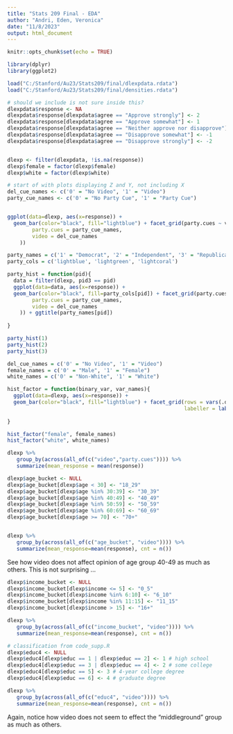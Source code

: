 ```yaml
---
title: "Stats 209 Final - EDA"
author: "Andri, Eden, Veronica"
date: "11/8/2023"
output: html_document
---
```


```r
knitr::opts_chunk$set(echo = TRUE)
```


```r
library(dplyr)
library(ggplot2)
```


```r
load("C:/Stanford/Au23/Stats209/final/dlexpdata.rdata")
load("C:/Stanford/Au23/Stats209/final/densities.rdata")
```

```r
# should we include is not sure inside this?
dlexpdata$response <- NA
dlexpdata$response[dlexpdata$agree == "Approve strongly"] <- 2
dlexpdata$response[dlexpdata$agree == "Approve somewhat"] <- 1
dlexpdata$response[dlexpdata$agree == "Neither approve nor disapprove"] <- 0
dlexpdata$response[dlexpdata$agree == "Disapprove somewhat"] <- -1
dlexpdata$response[dlexpdata$agree == "Disapprove strongly"] <- -2


dlexp <- filter(dlexpdata, !is.na(response))
dlexp$female = factor(dlexp$female)
dlexp$white = factor(dlexp$white)
```

```r
# start of with plots displaying Z and Y, not including X
del_cue_names <- c('0' = "No Video", '1' = "Video")
party_cue_names <- c('0' = "No Party Cue", '1' = "Party Cue")


ggplot(data=dlexp, aes(x=response)) + 
  geom_bar(color="black", fill="lightblue") + facet_grid(party.cues ~ video, labeller = labeller(
        party.cues = party_cue_names,
        video = del_cue_names
    ))


```

```r
party_names = c('1' = "Democrat", '2' = "Independent", '3' = "Republican") # not dict, fix later maybe
party_cols = c('lightblue', 'lightgreen', 'lightcoral')

party_hist = function(pid){
  data = filter(dlexp, pid3 == pid)
  ggplot(data=data, aes(x=response)) + 
  geom_bar(color="black", fill=party_cols[pid]) + facet_grid(party.cues ~ video, labeller = labeller(
        party.cues = party_cue_names,
        video = del_cue_names
    )) + ggtitle(party_names[pid])
  
}

party_hist(1)
party_hist(2)
party_hist(3)

```

```r
del_cue_names = c('0' = "No Video", '1' = "Video")
female_names = c('0' = "Male", '1' = "Female")
white_names = c('0' = "Non-White", '1' = "White")

hist_factor = function(binary_var, var_names){
  ggplot(data=dlexp, aes(x=response)) + 
  geom_bar(color="black", fill="lightblue") + facet_grid(rows = vars(.data[[binary_var]]), cols = vars(video),
                                                         labeller = labeller( .rows = as_labeller(var_names), .cols = as_labeller(del_cue_names)))
  
}

hist_factor("female", female_names)
hist_factor("white", white_names)

```


```r
dlexp %>% 
   group_by(across(all_of(c("video","party.cues")))) %>% 
   summarize(mean_response = mean(response))

```


```r
dlexp$age_bucket <- NULL
dlexp$age_bucket[dlexp$age < 30] <- "18_29"
dlexp$age_bucket[dlexp$age %in% 30:39] <- "30_39"
dlexp$age_bucket[dlexp$age %in% 40:49] <- "40_49"
dlexp$age_bucket[dlexp$age %in% 50:59] <- "50_59"
dlexp$age_bucket[dlexp$age %in% 60:69] <- "60_69"
dlexp$age_bucket[dlexp$age >= 70] <- "70+"


dlexp %>% 
   group_by(across(all_of(c("age_bucket", "video")))) %>% 
   summarize(mean_response=mean(response), cnt = n())
```

See how video does not affect opinion of age group 40-49 as much as others. This is not surprising ...

```r
dlexp$income_bucket <- NULL
dlexp$income_bucket[dlexp$income <= 5] <- "0_5"
dlexp$income_bucket[dlexp$income %in% 6:10] <- "6_10"
dlexp$income_bucket[dlexp$income %in% 11:15] <- "11_15"
dlexp$income_bucket[dlexp$income > 15] <- "16+"

dlexp %>% 
   group_by(across(all_of(c("income_bucket", "video")))) %>% 
   summarize(mean_response=mean(response), cnt = n())
```

```r
# classification from code_supp.R
dlexp$educ4 <- NULL
dlexp$educ4[dlexp$educ == 1 | dlexp$educ == 2] <- 1 # high school
dlexp$educ4[dlexp$educ == 3 | dlexp$educ == 4] <- 2 # some college
dlexp$educ4[dlexp$educ == 5] <- 3 # 4-year college degree
dlexp$educ4[dlexp$educ == 6] <- 4 # graduate degree

dlexp %>% 
   group_by(across(all_of(c("educ4", "video")))) %>% 
   summarize(mean_response=mean(response), cnt = n())
```

Again, notice how video does not seem to effect the "middleground" group as much as others.